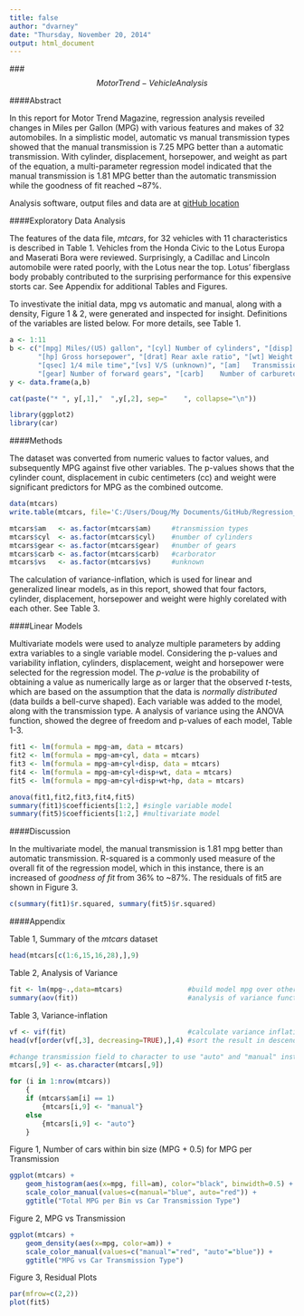 ```yaml
---
title: false
author: "dvarney"
date: "Thursday, November 20, 2014"
output: html_document    
---
```


###$$Motor Trend - Vehicle Analysis$$

####Abstract

In this report for Motor Trend Magazine, regression analysis reveiled changes in Miles per Gallon (MPG) with various features and makes of 32 automobiles. In a simplistic model, automatic vs manual transmission types showed that the manual transmission is 7.25 MPG better than a automatic transmission. With cylinder, displacement, horsepower, and weight as part of the equation, a multi-parameter regression model indicated that the manual transmission is 1.81 MPG better than the automatic transmission while the goodness of fit reached ~87%.

Analysis software, output files and data are at [gitHub location](https://github.com/dvarney/Regression_Models)

####Exploratory Data Analysis

The features of the data file, *mtcars*, for 32 vehicles with 11 characteristics is described in Table 1. Vehicles from the Honda Civic to the Lotus Europa and Maserati Bora were reviewed. Surprisingly, a Cadillac and Lincoln automobile were rated poorly, with the Lotus near the top. Lotus' fiberglass body probably contributed to the surprising performance for this expensive storts car. See Appendix for additional Tables and Figures.

To investivate the initial data, mpg vs automatic and manual, along with a density, Figure 1 & 2, were generated and inspected for insight. Definitions of the variables are listed below. For more details, see Table 1.

```r
a <- 1:11
b <- c("[mpg] Miles/(US) gallon", "[cyl] Number of cylinders", "[disp] Engine displacement (cu.in.)",
       "[hp] Gross horsepower", "[drat]	Rear axle ratio", "[wt] Weight (lb/1000)",
       "[qsec] 1/4 mile time","[vs]	V/S (unknown)", "[am]	Transmission (0 = automatic, 1 = manual)", 
       "[gear] Number of forward gears", "[carb]	Number of carburetors")
y <- data.frame(a,b)

cat(paste("* ", y[,1],"  ",y[,2], sep="    ", collapse="\n"))

```

```r
library(ggplot2)
library(car)

```
####Methods

The dataset was converted from numeric values to factor values, and subsequently MPG against five other variables. The p-values shows that the cylinder count, displacement in cubic centimeters (cc) and weight were significant predictors for MPG as the combined outcome.

```r
data(mtcars)
write.table(mtcars, file='C:/Users/Doug/My Documents/GitHub/Regression_Models/mtcars.txt', sep=',')

mtcars$am   <- as.factor(mtcars$am)     #transmission types
mtcars$cyl  <- as.factor(mtcars$cyl)    #number of cylinders
mtcars$gear <- as.factor(mtcars$gear)   #number of gears
mtcars$carb <- as.factor(mtcars$carb)   #carborator
mtcars$vs   <- as.factor(mtcars$vs)     #unknown
```

The calculation of variance-inflation, which is used for linear and generalized linear models, as in this report, showed that four factors, cylinder, displacement, horsepower and weight were highly corelated with each other. See Table 3.


####Linear Models

Multivariate models were used to analyze multiple parameters by adding extra variables to a single variable model. Considering the p-values and variability inflation, cylinders, displacement, weight and horsepower were selected for the regression model. The *p-value* is the probability of obtaining a value as numerically large as or larger that the observed *t*-tests, which are based on the assumption that the data is *normally distributed* (data builds a bell-curve shaped). Each variable was added to the model, along with the transmission type. A analysis of variance using the ANOVA function, showed the degree of freedom and p-values of each model, Table 1-3.

```r
fit1 <- lm(formula = mpg~am, data = mtcars)
fit2 <- lm(formula = mpg~am+cyl, data = mtcars)
fit3 <- lm(formula = mpg~am+cyl+disp, data = mtcars)
fit4 <- lm(formula = mpg~am+cyl+disp+wt, data = mtcars)
fit5 <- lm(formula = mpg~am+cyl+disp+wt+hp, data = mtcars)
```
```r
anova(fit1,fit2,fit3,fit4,fit5)
summary(fit1)$coefficients[1:2,] #single variable model
summary(fit5)$coefficients[1:2,] #multivariate model
```

####Discussion

In the multivariate model, the manual transmission is 1.81 mpg better than automatic transmission. R-squared is a commonly used measure of the overall fit of the regression model, which in this instance, there is an increased of *goodness of fit* from 36% to ~87%. The residuals of fit5 are shown in Figure 3.

```r
c(summary(fit1)$r.squared, summary(fit5)$r.squared)
```


####Appendix

Table 1, Summary of the *mtcars* dataset
```r
head(mtcars[c(1:6,15,16,28),],9)
```
Table 2, Analysis of Variance
```r
fit <- lm(mpg~.,data=mtcars)                #build model mpg over others
summary(aov(fit))                           #analysis of variance function
```
Table 3, Variance-inflation
```r
vf <- vif(fit)                              #calculate variance inflation
head(vf[order(vf[,3], decreasing=TRUE),],4) #sort the result in descending order
```

```r
#change transmission field to character to use "auto" and "manual" instead of 0 or 1
mtcars[,9] <- as.character(mtcars[,9])

for (i in 1:nrow(mtcars))
    {
    if (mtcars$am[i] == 1) 
        {mtcars[i,9] <- "manual"}
    else
        {mtcars[i,9] <- "auto"}
    }
```
Figure 1, Number of cars within bin size (MPG + 0.5) for MPG per Transmission

```r
ggplot(mtcars) +
    geom_histogram(aes(x=mpg, fill=am), color="black", binwidth=0.5) +
    scale_color_manual(values=c(manual="blue", auto="red")) +   
    ggtitle("Total MPG per Bin vs Car Transmission Type")     
```

Figure 2, MPG vs Transmission

```r
ggplot(mtcars) +
    geom_density(aes(x=mpg, color=am)) +
    scale_color_manual(values=c("manual"="red", "auto"="blue")) +
    ggtitle("MPG vs Car Transmission Type")     
```

Figure 3, Residual Plots
```r
par(mfrow=c(2,2))
plot(fit5)
```




